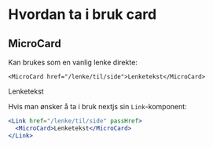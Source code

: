 
<Meta title="ds-react/card/intro" />

# Hvordan ta i bruk card

## MicroCard

Kan brukes som en vanlig lenke direkte:

```
<MicroCard href="/lenke/til/side">Lenketekst</MicroCard>
```

<Canvas>
  <MicroCard href="/lenke/til/side">Lenketekst</MicroCard>
</Canvas>

Hvis man ønsker å ta i bruk nextjs sin `Link`-komponent:

```jsx
<Link href="/lenke/til/side" passHref>
  <MicroCard>Lenketekst</MicroCard>
</Link>
```
